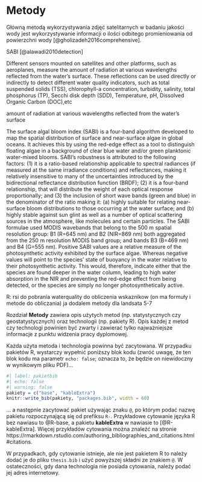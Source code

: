 # Metody {#sec-metody}

Główną metodą wykorzystywania zdjęć satelitarnych w badaniu jakości wody jest wykorzystywanie informacji o ilości odbitego promieniowania od powierzchni wody [@gholizadeh2016comprehensive].


SABI [@alawadi2010detection]

Different sensors mounted on satellites and other platforms, such as aeroplanes, measure the amount of radiation at various wavelengths reflected from the water’s surface. These reflections can be used directly or indirectly to detect different water quality indicators, such as total suspended solids (TSS), chlorophyll-a concentration, turbidity, salinity, total phosphorus (TP), Secchi disk depth (SDD), Temperature, pH, Dissolved Organic Carbon (DOC),etc

amount of radiation at various wavelengths reflected from the water’s surface


The surface algal bloom index (SABI) is a four-band algorithm developed to map the spatial distribution of surface and
near-surface algae in global oceans. It achieves this by using the red-edge effect as a tool to distinguish floating algae in
a background of clear blue water and/or green planktonic water-mixed blooms. SABI's robustness is attributed to the
following factors: (1) it is a ratio-based relationship applicable to spectral radiances (if measured at the same irradiance
conditions) and reflectances, making it relatively insensitive to many of the uncertainties introduced by the bidirectional
reflectance distribution function (BRDF); (2) it is a four-band relationship, that will distribute the weight of each optical
response proportionally; and (3) the inclusion of short wave bands (green and blue) in the denominator of the ratio
making it: (a) highly suitable for relating near-surface bloom distributions to those occurring at the water surface; and (b)
highly stable against sun glint as well as a number of optical scattering sources in the atmosphere, like molecules and
certain particles.
The SABI formulae used MODIS wavebands that belong to the 500 m spatial resolution group: B1 (R=645 nm) and B2
(NIR=869 nm) both aggregated from the 250 m resolution MODIS band group; and bands B3 (B=469 nm) and B4
(G=555 nm).
Positive SABI values are a relative measure of the photosynthetic activity exhibited by the surface algae. Whereas
negative values will point to the species' state of buoyancy in the water relative to their photosynthetic activity. This
would, therefore, indicate either that the species are found deeper in the water column, leading to high water absorption
in the NIR and preventing the red-edge effect from being detected, or the species are simply no longer photosynthetically
active. 


R:
rsi do pobrania
waterquality do obliczenia wskaznikow (on ma formuły i metode do obliczania)
ja dodalem metody dla landsata 5-7




Rozdział **Metody** zawiera opis użytych metod (np. statystycznych czy geostatystycznych) oraz technologii (np. pakiety R). 
Opis każdej z metod czy technologi powinien być zwarty i zawierać tylko najważniejsze informacje z punktu widzenia pracy dyplomowej.

Każda użyta metoda i technologia powinna być zacytowana.
W przypadku pakietów R, wystarczy wypełnić poniższy blok kodu (zwróć uwagę, że ten blok kodu ma parametr `echo: false`; oznacza to, że będzie on niewidoczny w wynikowym pliku PDF)...

```r
#| label: pakietbib
#| echo: false
#| warning: false
pakiety = c("base", "kableExtra")
knitr::write_bib(pakiety, "packages.bib", width = 60)
```

... a następnie zacytować pakiet używając znaku `@`, po którym podać nazwę pakietu rozpoczynającą się od prefiksu `R-`.
Przykładowe cytowanie języka R bez nawiasu to @R-base, a pakietu **kableExtra** w nawiasie to [@R-kableExtra].
Więcej przykładów cytowania można znaleźć na stronie https://rmarkdown.rstudio.com/authoring_bibliographies_and_citations.html#citations.

W przypadkach, gdy cytowanie istnieje, ale nie jest pakietem R to należy dodać je do pliku `thesis.bib` i użyć powyższej składni ze znakiem `@`.
W ostateczności, gdy dana technologia nie posiada cytowania, należy podać jej adres internetowy.
